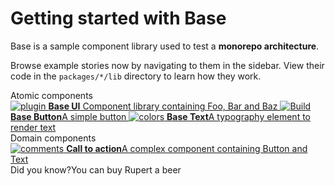 
<Meta title="Intro" />

<style>{`
  .subheading {
    --mediumdark: '#999999';
    font-weight: 900;
    font-size: 13px;
    color: #999;
    letter-spacing: 6px;
    line-height: 24px;
    text-transform: uppercase;
    margin-bottom: 12px;
    margin-top: 40px;
  }

  .link-list {
    display: grid;
    grid-template-columns: 1fr;
    grid-template-rows: 1fr 1fr;
    row-gap: 10px;
  }

  @media (min-width: 620px) {
    .link-list {
      row-gap: 20px;
      column-gap: 20px;
      grid-template-columns: 1fr 1fr;
    }
  }

  @media all and (-ms-high-contrast:none) {
  .link-list {
      display: -ms-grid;
      -ms-grid-columns: 1fr 1fr;
      -ms-grid-rows: 1fr 1fr;
    }
  }

  .link-item {
    display: block;
    padding: 20px 30px 20px 15px;
    border: 1px solid #00000010;
    border-radius: 5px;
    transition: background 150ms ease-out, border 150ms ease-out, transform 150ms ease-out;
    color: #333333;
    display: flex;
    align-items: flex-start;
  }

  .link-item:hover {
    border-color: #1EA7FD50;
    transform: translate3d(0, -3px, 0);
    box-shadow: rgba(0, 0, 0, 0.08) 0 3px 10px 0;
  }

  .link-item:active {
    border-color: #1EA7FD;
    transform: translate3d(0, 0, 0);
  }

  .link-item strong {
    font-weight: 700;
    display: block;
    margin-bottom: 2px;
  }
  
  .link-item img {
    height: 40px;
    width: 40px;
    margin-right: 15px;
    flex: none;
  }

  .link-item span {
    font-size: 14px;
    line-height: 20px;
  }

  .tip {
    display: inline-block;
    border-radius: 1em;
    font-size: 11px;
    line-height: 12px;
    font-weight: 700;
    background: #E7FDD8;
    color: #66BF3C;
    padding: 4px 12px;
    margin-right: 10px;
    vertical-align: top;
  }

  .tip-wrapper {
    font-size: 13px;
    line-height: 20px;
    margin-top: 40px;
    margin-bottom: 40px;
  }

  .tip-wrapper code {
    font-size: 12px;
    display: inline-block;
  }

  
`}</style>

# Getting started with Base

Base is a sample component library used to test a **monorepo architecture**.

Browse example stories now by navigating to them in the sidebar.
View their code in the `packages/*/lib` directory to learn how they work.

<div className="subheading">Atomic components</div>

<div className="link-list">
  <a className="link-item" href="/story/base-ui-bar--default">
    <img src={Plugin} alt="plugin" />
    <span>
      <strong>Base UI</strong>
      Component library containing Foo, Bar and Baz
    </span>
  </a>
  <a className="link-item" href="/story/button--default">
    <img src={StackAlt} alt="Build" />
    <span>
      <strong>Base Button</strong>A simple button
    </span>
  </a>
  <a className="link-item" href="/story/text--body">
    <img src={Colors} alt="colors" />
    <span>
      <strong>Base Text</strong>A typography element to render text
    </span>
  </a>
</div>

<div className="subheading">Domain components</div>

<div className="link-list" style={{ gridTemplateRows: '1fr' }}>
  <a className="link-item" href="/story/calltoaction--default">
    <img src={Comments} alt="comments" />
    <span>
      <strong>Call to action</strong>A complex component containing Button and
      Text
    </span>
  </a>
</div>

<div className="tip-wrapper">
  <span className="tip">Did you know?</span>You can buy Rupert a beer
</div>
